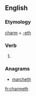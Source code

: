 ==English==

===Etymology===
[[charm]] + [[-eth]]

===Verb===
{{head|en|verb form}}

# {{en-archaic third-person singular of|charm}}

===Anagrams===
* [[marcheth#English|marcheth]]

[[fr:charmeth]]